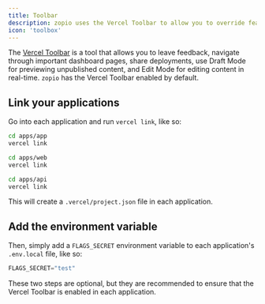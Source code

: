 ```yaml
---
title: Toolbar
description: zopio uses the Vercel Toolbar to allow you to override feature flags in development.
icon: 'toolbox'
---
```


The [Vercel Toolbar](https://vercel.com/docs/workflow-collaboration/vercel-toolbar) is a tool that allows you to leave feedback, navigate through important dashboard pages, share deployments, use Draft Mode for previewing unpublished content, and Edit Mode for editing content in real-time. `zopio` has the Vercel Toolbar enabled by default.

## Link your applications

Go into each application and run `vercel link`, like so:

<CodeGroup>

```sh app
cd apps/app
vercel link
```

```sh web
cd apps/web
vercel link
```

```sh api
cd apps/api
vercel link
```

</CodeGroup>

This will create a `.vercel/project.json` file in each application.

## Add the environment variable

Then, simply add a `FLAGS_SECRET` environment variable to each application's `.env.local` file, like so:

```js .env.local
FLAGS_SECRET="test"
```

These two steps are optional, but they are recommended to ensure that the Vercel Toolbar is enabled in each application.